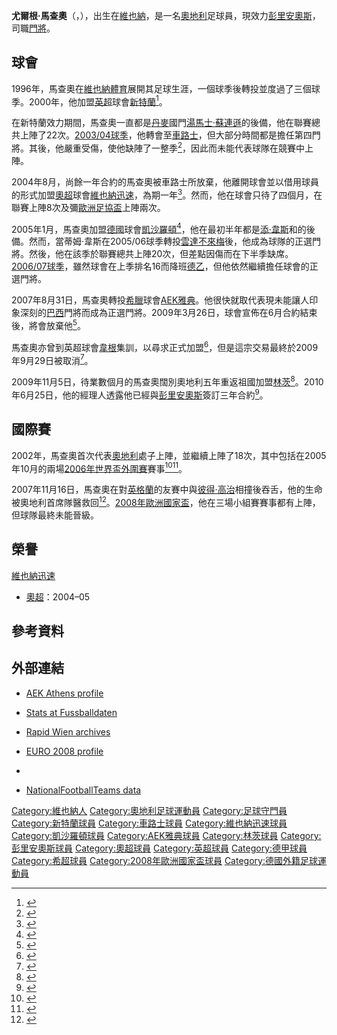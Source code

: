 {{noteta
|G1=足球
|G2=德甲
|G3=英超
|T=zh-hans:尤尔根·马乔;zh-hk:尤爾根·馬查奧;zh-tw:尤爾根·馬喬;
|1=zh-hans:尤尔根·马乔;zh-hk:尤爾根·馬查奧;zh-tw:尤爾根·馬喬;
|2=zh-hans:马乔;zh-hk:馬查奧;zh-tw:馬喬;
|3=zh-hans:托马斯·索伦森;zh-hk:湯馬士·蘇連遜;zh-tw:托馬斯·索倫森;
|4=zh-hans:蒂姆·维泽;zh-hk:添·韋斯;zh-tw:提姆·維澤;
|5=zh-hans:帕尼奥尼奥斯; zh-hant:彭里安奧斯;
|6=zh-hans:彼得·克劳奇;zh-hk:彼得·高治;zh-tw:彼得·克勞奇;
}}
{{Infobox Football biography
| playername = 尤爾根·馬查奧<br>''Jürgen Macho''
| image = [[File:Jürgen_Macho.jpg|240px]]
| fullname = Jürgen Macho
| dateofbirth = {{birth date and age|1977|8|24|df=y}}
| cityofbirth = [[維也納|維也納]]
| countryofbirth = [[奧地利|奧地利]]
| height = {{height|m=1.93}}
| position = [[門將|門將]]
| currentclub = [[彭里安奧斯足球會|彭里安奧斯]]
| clubnumber = 
| youthyears =
| youthclubs =
| years = 1996–97<br>1997–00<br>2000–03<br>2003–04<br>2004<br>2005–07<br>2007–09<br>2009–10<br>2010-
| clubs = [[維也納體育會|維也納體育]]<br>{{Link-en|第一維也納足球會|First Vienna FC|第一維也納}}<br>[[新特蘭足球會|新特蘭]]<br>[[車路士足球會|車路士]]<br>[[維也納迅速足球會|維也納迅速]]<br>[[凱沙羅頓足球會|凱沙羅頓]]<br>[[AEK雅典足球會|AEK雅典]]<br>[[林茨足球會|林茨]]<br>[[彭里安奧斯足球會|彭里安奧斯]]
| caps(goals) = <br>{{0}}19 (0)<br>22 (0)<br>0 (0)<br>8 (0)<br>54 (0)<br>18 (0)<br>13 (0)<br>0 (0)
| nationalyears = <br>2002–
| nationalteam = [[奧地利21歲以下國家足球隊|奧地利U21]]<br>[[奧地利國家足球隊|奧地利]]
| nationalcaps(goals) = 7 (0)<br>19 (0)
| pcupdate = 13 May 2010
| ntupdate = 2 June 2010
}}
'''尤爾根·馬查奧'''（'''{{lang-de|Jürgen Macho}}'''，{{bd|1977年|8月24日|catIdx=Macho ,Jürgen}}），出生在[[維也納|維也納]]，是一名[[奧地利|奧地利]]足球員，現效力[[彭里安奧斯足球會|彭里安奧斯]]，司職[[門將|門將]]。

==球會==
1996年，馬查奧在[[維也納體育會|維也納體育]]展開其足球生涯，一個球季後轉投{{Link-en|第一維也納足球會|First Vienna FC|第一維也納}}並度過了三個球季。2000年，他加盟[[英格蘭足球超級聯賽|英超]]球會[[新特蘭足球會|新特蘭]]<ref>{{en}}{{cite web |url=http://www.safc.com/page/OnThisDay/0,,10281~1730453,00.html |title=On this Day July |publisher=新特蘭足球會 |date=unknown |accessdate=2010-07-10 |archive-date=2012-06-12 |archive-url=https://web.archive.org/web/20120612044838/http://www.safc.com/page/OnThisDay/0,,10281~1730453,00.html |dead-url=no }}</ref>。

在新特蘭效力期間，馬查奧一直都是[[丹麥國家足球隊|丹麥]]國門[[湯馬士·蘇連遜|湯馬士·蘇連遜]]的後備，他在聯賽總共上陣了22次。[[2003年至2004年英格蘭超級聯賽|2003/04球季]]，他轉會至[[車路士足球會|車路士]]，但大部分時間都是擔任第四門將。其後，他嚴重受傷，使他缺陣了一整季<ref>{{en}}{{cite news|title=Macho suffers knee injury|url=http://news.bbc.co.uk/sport2/hi/football/teams/c/chelsea/3061445.stm|publisher=BBC Sport|date=2003-07-12|accessdate=2009-11-26|archive-date=2016-03-08|archive-url=https://web.archive.org/web/20160308112246/http://news.bbc.co.uk/sport2/hi/football/teams/c/chelsea/3061445.stm|dead-url=no}}</ref>，因此而未能代表球隊在競賽中上陣。

2004年8月，尚餘一年合約的馬查奧被車路士所放棄，他離開球會並以借用球員的形式加盟[[奧地利足球超級聯賽|奧超]]球會[[維也納迅速足球會|維也納迅速]]，為期一年<ref>{{en}}{{cite news|title=Rapid seal Macho loan deal|url=http://news.bbc.co.uk/sport1/hi/football/teams/c/chelsea/3572398.stm|publisher=BBC Sport|date=2004-08-17|accessdate=2008-06-16|archive-date=2019-12-16|archive-url=https://web.archive.org/web/20191216192008/http://news.bbc.co.uk/sport1/hi/football/teams/c/chelsea/3572398.stm|dead-url=no}}</ref>。然而，他在球會只待了四個月，在聯賽上陣8次及彌[[歐洲足協盃|歐洲足協盃]]上陣兩次。

2005年1月，馬查奧加盟[[德國|德國]]球會[[凱沙羅頓足球會|凱沙羅頓]]<ref>{{en}}{{cite web |url=http://soccernet.espn.go.com/players/profile?id=8090&cc=4716 |title=Jurgen Macho bio |publisher=ESPN |date=unknown |accessdate=2010-07-10 |deadurl=yes |archiveurl=https://web.archive.org/web/20080603090923/http://soccernet.espn.go.com/players/profile?id=8090&cc=4716 |archivedate=2008-06-03 }}</ref>，他在最初半年都是[[添·韋斯|添·韋斯]]和{{Link-en|托馬斯·恩斯特|Thomas Ernst}}的後備。然而，當蒂姆·韋斯在2005/06球季轉投[[雲達不來梅體育會|雲達不來梅]]後，他成為球隊的正選門將。然後，他在該季於聯賽總共上陣20次，但差點因傷而在下半季缺席。[[2006年至2007年德國足球乙級聯賽|2006/07球季]]，雖然球會在上季排名16而降班[[德國足球乙級聯賽|德乙]]，但他依然繼續擔任球會的正選門將。

2007年8月31日，馬查奧轉投[[希臘|希臘]]球會[[AEK雅典足球會|AEK雅典]]。他很快就取代表現未能讓人印象深刻的[[巴西|巴西]]門將{{Link-en|馬塞洛·莫雷托|Marcelo Moretto}}而成為正選門將。2009年3月26日，球會宣佈在6月合約結束後，將會放棄他<ref>{{cite news|title=Macho verlässt AEK Athen (Macho leaves AEK Athens)|url=http://www.transfermarkt.de/de/news/26367/macho-verlaesst-aek-athen.html|publisher=Transfermarkt|language=de|date=2009-03-25|accessdate=2009-11-26|deadurl=yes|archiveurl=https://web.archive.org/web/20090329052723/http://transfermarkt.de/de/news/26367/macho-verlaesst-aek-athen.html|archivedate=2009-03-29}}</ref>。

馬查奧亦曾到英超球會[[韋根足球會|韋根]]集訓，以尋求正式加盟<ref>{{en}}{{cite news|title=Latics trial for Macho|url=http://www.skysports.com/story/0,19528,11095_5562628,00.html|publisher=Sky Sports|date=2009-09-16|accessdate=2009-09-16|archive-date=2012-10-16|archive-url=https://web.archive.org/web/20121016091849/http://www.skysports.com/story/0,19528,11095_5562628,00.html|dead-url=no}}</ref>，但是這宗交易最終於2009年9月29日被取消<ref>{{cite news|title=Macho geht doch nicht nach England (Macho does not go to England) |url=http://www.kurier.at/sport/fussball/1942364.php |publisher=Kurier |language=de |date=2009-09-28 |accessdate=2009-11-26 |deadurl=yes |archiveurl=https://web.archive.org/web/20091001122823/http://www.kurier.at/sport/fussball/1942364.php |archivedate=2009-10-01 }}</ref>。

2009年11月5日，待業數個月的馬查奧闊別奧地利五年重返祖國加盟[[林茨足球會|林茨]]<ref>{{de}}{{cite web |url=http://lask.at/content/lask/aktuell/news_archiv/2009/november/tormann_juergen_macho_zum_lask/index_ger.html |title=Tormann Jürgen Macho zum LASK |publisher=林茨足球會 |date=2009-11-05 |accessdate=2010-07-10 |deadurl=yes |archiveurl=https://web.archive.org/web/20101215113701/http://lask.at/content/lask/aktuell/news_archiv/2009/november/tormann_juergen_macho_zum_lask/index_ger.html |archivedate=2010-12-15 }}</ref>。2010年6月25日，他的經理人透露他已經與[[彭里安奧斯足球會|彭里安奧斯]]簽訂三年合約<ref>{{en}}{{cite web|url=http://malaysia.sports.yahoo.com/news/tsp-fbl-aut-gre-47c0590-afp-20100625.html |title=Austrian keeper signs for Greek side Panionios |publisher=Yahoo |date=2010-06-25 |accessdate=2010-07-10}}</ref>。

==國際賽==
2002年，馬查奧首次代表[[奧地利國家足球隊|奧地利]]處子上陣，並繼續上陣了18次，其中包括在2005年10月的兩場[[2006年世界盃外圍賽_(歐洲區)|2006年世界盃外圍賽]]賽事<ref>{{en}}{{cite web |url=http://news.bbc.co.uk/sport2/hi/football/internationals/4313646.stm |title=England 1-0 Austria |publisher=BBC Sport |date=2005-10-08 |accessdate=2010-07-10 |archive-date=2013-09-04 |archive-url=https://web.archive.org/web/20130904011930/http://news.bbc.co.uk/sport2/hi/football/internationals/4313646.stm |dead-url=no }}</ref><ref>{{en}}{{cite web |url=http://news.bbc.co.uk/sport2/hi/football/internationals/4336572.stm |title=Austria 2-0 N Ireland |publisher=BBC Sport |date=2005-10-12 |accessdate=2010-07-10 |archive-date=2016-03-10 |archive-url=https://web.archive.org/web/20160310085822/http://news.bbc.co.uk/sport2/hi/football/internationals/4336572.stm |dead-url=no }}</ref>。

2007年11月16日，馬查奧在對[[英格蘭足球代表隊|英格蘭]]的友賽中與[[彼得·高治|彼得·高治]]相撞後吞舌，他的生命被奧地利首席隊醫救回<ref>{{en}}{{cite news|title=Macho back for Nigeria friendly|url=http://news.bbc.co.uk/sport2/hi/football/internationals/7420396.stm|publisher=BBC Sport|date=2008-05-26|accessdate=2009-11-26|archive-date=2008-05-29|archive-url=https://web.archive.org/web/20080529015722/http://news.bbc.co.uk/sport2/hi/football/internationals/7420396.stm|dead-url=no}}</ref>。[[2008年歐洲國家盃|2008年歐洲國家盃]]，他在三場小組賽賽事都有上陣，但球隊最終未能晉級。

==榮譽==
;[[維也納迅速足球會|維也納迅速]]
*[[奧地利足球超級聯賽|奧超]]：2004–05

==參考資料==
{{reflist}}

==外部連結==
*{{el icon}}[https://web.archive.org/web/20090519024715/http://www.aekfc.gr/index.asp?a_id=322&p_id=137 AEK Athens profile]
*{{de icon}}[http://www.fussballdaten.de/spieler/machojuergen/ Stats at Fussballdaten] {{Wayback|url=http://www.fussballdaten.de/spieler/machojuergen/ |date=20101016064214 }}
*{{de icon}}[http://rapidarchiv.at/spieler/macho_juergen.html Rapid Wien archives] {{Wayback|url=http://rapidarchiv.at/spieler/macho_juergen.html |date=20110218045241 }}
*{{en}}[https://web.archive.org/web/20090330220237/http://euro2008.uefa.com/tournament/players/player%3D23828/index.html EURO 2008 profile]
*{{en}}{{soccerbase|id=21003|name=Jurgen Macho}}
*{{en}}[http://www.national-football-teams.com/v2/player.php?id=8916 NationalFootballTeams data] {{Wayback|url=http://www.national-football-teams.com/v2/player.php?id=8916 |date=20110923152441 }}

{{2008年歐洲足球錦標賽奧地利參賽名單}}

{{DEFAULTSORT:Macho, Jurgen}}
[[Category:維也納人|Category:維也納人]]
[[Category:奧地利足球運動員|Category:奧地利足球運動員]]
[[Category:足球守門員|Category:足球守門員]]
[[Category:新特蘭球員|Category:新特蘭球員]]
[[Category:車路士球員|Category:車路士球員]]
[[Category:維也納迅速球員|Category:維也納迅速球員]]
[[Category:凱沙羅頓球員|Category:凱沙羅頓球員]]
[[Category:AEK雅典球員|Category:AEK雅典球員]]
[[Category:林茨球員|Category:林茨球員]]
[[Category:彭里安奧斯球員|Category:彭里安奧斯球員]]
[[Category:奧超球員|Category:奧超球員]]
[[Category:英超球員|Category:英超球員]]
[[Category:德甲球員|Category:德甲球員]]
[[Category:希超球員|Category:希超球員]]
[[Category:2008年歐洲國家盃球員|Category:2008年歐洲國家盃球員]]
[[Category:德國外籍足球運動員|Category:德國外籍足球運動員]]